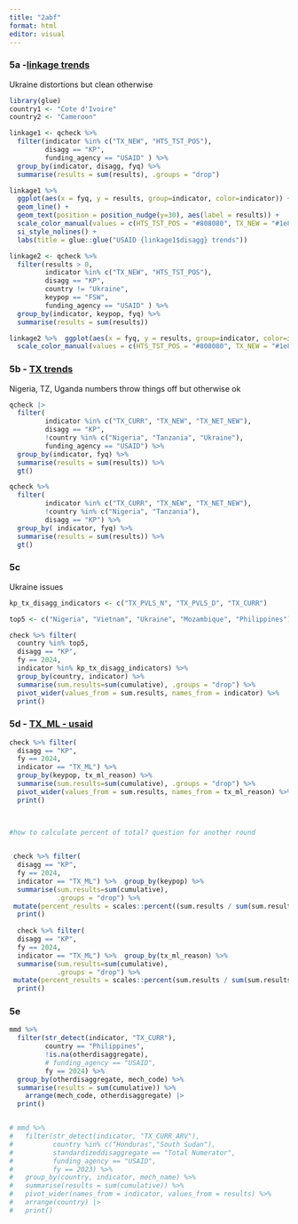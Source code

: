 ```yaml
---
title: "2abf"
format: html
editor: visual
---
```


### 5a -[linkage trends](https://tableau.usaid.gov/views/KeyPopulationsDashboard/2_aTestingandLinkageTrends/40426f3a-6e0b-4ada-897c-dfe5461884db/17a3ec3f-a566-49cb-add4-e53293d0ba54?:display_count=n&:showVizHome=n&:origin=viz_share_link)

Ukraine distortions but clean otherwise

```r
library(glue)
country1 <- "Cote d'Ivoire"
country2 <- "Cameroon"

linkage1 <- qcheck %>%
  filter(indicator %in% c("TX_NEW", "HTS_TST_POS"),
         disagg == "KP", 
         funding_agency == "USAID" ) %>%
  group_by(indicator, disagg, fyq) %>%
  summarise(results = sum(results), .groups = "drop") 

linkage1 %>%  
  ggplot(aes(x = fyq, y = results, group=indicator, color=indicator)) + 
  geom_line() + 
  geom_text(position = position_nudge(y=30), aes(label = results)) +
  scale_color_manual(values = c(HTS_TST_POS = "#808080", TX_NEW = "#1e87a5")) +
  si_style_nolines() + 
  labs(title = glue::glue("USAID {linkage1$disagg} trends"))

linkage2 <- qcheck %>%
  filter(results > 0,
         indicator %in% c("TX_NEW", "HTS_TST_POS"),
         disagg == "KP",
         country != "Ukraine",
         keypop == "FSW",
         funding_agency == "USAID" ) %>%
  group_by(indicator, keypop, fyq) %>%
  summarise(results = sum(results)) 

linkage2 %>%  ggplot(aes(x = fyq, y = results, group=indicator, color=indicator)) + geom_line() + geom_text(position = position_nudge(y=30), aes(label = results)) +
  scale_color_manual(values = c(HTS_TST_POS = "#808080", TX_NEW = "#1e87a5")) + si_style_nolines() + labs(title = glue("USAID {linkage2$keypop} trends"))

```

### 5b - [TX trends](https://tableau.usaid.gov/views/KeyPopulationsDashboard/2_bTXTrends/cec16239-2ef8-43d9-ad2e-c6f04068e95b/6571f6c6-2393-4c5f-a7dd-718a22cf582a?:display_count=n&:showVizHome=n&:origin=viz_share_link)

Nigeria, TZ, Uganda numbers throw things off but otherwise ok

```r
qcheck |> 
  filter(
         indicator %in% c("TX_CURR", "TX_NEW", "TX_NET_NEW"),
         disagg == "KP",
         !country %in% c("Nigeria", "Tanzania", "Ukraine"),
         funding_agency == "USAID") %>%
  group_by(indicator, fyq) %>%
  summarise(results = sum(results)) %>% 
  gt()

qcheck %>%
  filter(
         indicator %in% c("TX_CURR", "TX_NEW", "TX_NET_NEW"),
         !country %in% c("Nigeria", "Tanzania"),
         disagg == "KP") %>%
  group_by( indicator, fyq) %>%
  summarise(results = sum(results)) %>%
  gt()
```

### 5c

Ukraine issues

```r
kp_tx_disagg_indicators <- c("TX_PVLS_N", "TX_PVLS_D", "TX_CURR")

top5 <- c("Nigeria", "Vietnam", "Ukraine", "Mozambique", "Philippines")

check %>% filter(
  country %in% top5,
  disagg == "KP", 
  fy == 2024,
  indicator %in% kp_tx_disagg_indicators) %>%
  group_by(country, indicator) %>%
  summarise(sum.results=sum(cumulative), .groups = "drop") %>% 
  pivot_wider(values_from = sum.results, names_from = indicator) %>%
  print()
```

### 5d - [TX_ML - usaid](https://tableau.usaid.gov/views/KeyPopulationsDashboard/6_bKPTX_ML/a3af8b22-db55-446a-aa16-a94b51cc9e18/90c15629-ec9e-4370-b271-f788df6f3d9c?:display_count=n&:showVizHome=n&:origin=viz_share_link)

```r
check %>% filter(
  disagg == "KP", 
  fy == 2024,
  indicator == "TX_ML") %>%
  group_by(keypop, tx_ml_reason) %>%
  summarise(sum.results=sum(cumulative), .groups = "drop") %>% 
  pivot_wider(values_from = sum.results, names_from = tx_ml_reason) %>%
  print()
 

 
#how to calculate percent of total? question for another round


 check %>% filter(
  disagg == "KP", 
  fy == 2024,
  indicator == "TX_ML") %>%  group_by(keypop) %>%
  summarise(sum.results=sum(cumulative),
            .groups = "drop") %>% 
 mutate(percent_results = scales::percent((sum.results / sum(sum.results)))) %>%
  print()
 
  check %>% filter(
  disagg == "KP", 
  fy == 2024,
  indicator == "TX_ML") %>%  group_by(tx_ml_reason) %>%
  summarise(sum.results=sum(cumulative),
            .groups = "drop") %>% 
 mutate(percent_results = scales::percent(sum.results / sum(sum.results))) %>%
  print()
```

### 5e

```r
mmd %>% 
  filter(str_detect(indicator, "TX_CURR"),
         country == "Philippines",
         !is.na(otherdisaggregate),
         # funding_agency == "USAID",
         fy == 2024) %>%
  group_by(otherdisaggregate, mech_code) %>%
  summarise(results = sum(cumulative)) %>%
    arrange(mech_code, otherdisaggregate) |> 
  print()


# mmd %>%
#   filter(str_detect(indicator, "TX_CURR_ARV"),
#          country %in% c("Honduras","South Sudan"),
#          standardizeddisaggregate == "Total Numerator",
#          funding_agency == "USAID",
#          fy == 2023) %>%
#   group_by(country, indicator, mech_name) %>%
#   summarise(results = sum(cumulative)) %>%
#   pivot_wider(names_from = indicator, values_from = results) %>%
#   arrange(country) |> 
#   print()
```
